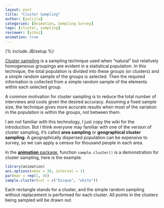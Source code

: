```yaml
---
layout: post
title: "Cluster Sampling"
author: [yulijia]
categories: [Animation, Sampling Survey]
tags: [cluster, sampling]
reviewer: [yihui]
animation: true
---
```

{% include JB/setup %}

[Cluster sampling](http://en.wikipedia.org/wiki/Cluster_sampling) is a sampling technique used when
"natural" but relatively homogeneous groupings are evident in a statistical population. In this
technique, the total population is divided into these groups (or clusters) and a simple random
sample of the groups is selected. Then the required information is collected from a simple random
sample of the elements within each selected group.

A common motivation for cluster sampling is to reduce the total number of interviews and costs
given the desired accuracy. Assuming a fixed sample size, the technique gives more accurate results
when most of the variation in the population is within the groups, not between them.

I am not familiar with this technology, I just copy the wiki for the introduction. But I think
everyone may familiar with one of the version of cluster sampling, it's called **area sampling** or
**geographical cluster sampling**. A geographically dispersed population can be expensive to
survey, so we can apply a census for thousand people in each area.

In the [**animation** package](http://yihui.name/animation), function `sample.cluster()` is a
demonstration for cluster sampling, here is the example.

```r
library(animation)
ani.options(nmax = 30, interval = 1)
par(mar = rep(1, 4))
sample.cluster(col = c("bisque", "white"))
```

Each rectangle stands for a cluster, and the simple random sampling without replacement is
performed for each cluster. All points in the clusters being sampled will be drawn out.
